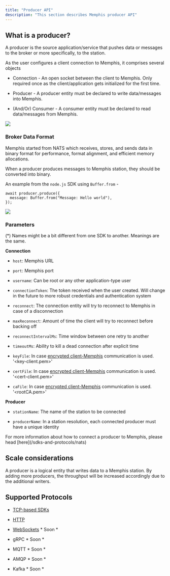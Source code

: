 ```yaml
---
title: "Producer API"
description: "This section describes Memphis producer API"
---
```


## What is a producer?

A producer is the source application/service that pushes data or messages to the
broker or more specifically, to the station.

As the user configures a client connection to Memphis, it comprises several
objects

- Connection - An open socket between the client to Memphis. Only required once
  as the client/application gets initialized for the first time.

- Producer - A producer entity must be declared to write data/messages into
  Memphis.

- (And/Or) Consumer - A consumer entity must be declared to read data/messages
  from Memphis.

![](/memphis/concepts/images/Producer.jpeg)

### Broker Data Format

Memphis started from NATS which receives, stores, and sends data in binary
format for performance, format alignment, and efficient memory allocations.

When a producer produces messages to Memphis station, they should be converted
into binary.

An example from the `node.js` SDK using `Buffer.from` \-

```
await producer.produce({
  message: Buffer.from("Message: Hello world"),
});
```

![](/memphis/concepts/images/produce-201.jpeg)

### Parameters

(\*) Names might be a bit different from one SDK to another. Meanings are the
same.

**Connection**

- `host`: Memphis URL

- `port`: Memphis port

- `username`: Can be root or any other application-type user

- `connectionToken`: The token received when the user created. Will change in
  the future to more robust credentials and authentication system

- `reconnect`: The connection entity will try to reconnect to Memphis in case of
  a disconnection

- `maxReconnect`: Amount of time the client will try to reconnect before backing
  off

- `reconnectIntervalMs`: Time window between one retry to another

- `timeoutMs`: Ability to kill a dead connection after explicit time

- `keyFile`: In case [encrypted client-Memphis](/deployment/kubernetes)
  communication is used. '\<key-client.pem\>'

- `certFile`: In case [encrypted client-Memphis](/deployment/kubernetes)
  communication is used. '\<cert-client.pem\>'

- `caFile`: In case [encrypted client-Memphis](/deployment/kubernetes)
  communication is used. '\<rootCA.pem\>'

**Producer**

- `stationName`: The name of the station to be connected

- `producerName`: In a station resolution, each connected producer must have a
  unique identity

<Info>
  For more information about how to connect a producer to Memphis, please head
  [here](/sdks-and-protocols/nats)
</Info>

## Scale considerations

A producer is a logical entity that writes data to a Memphis station. By adding
more producers, the throughput will be increased accordingly due to the
additional writers.

## Supported Protocols

- [TCP-based SDKs](/sdks-and-protocols/nats)

- [HTTP](https://github.com/memphisdev/memphis-http-proxy)

- [WebSockets](https://github.com/orgs/memphisdev/projects/2/views/1?pane=issue&itemId=14008452) \*
  Soon \*

- gRPC \* Soon \*

- MQTT \* Soon \*

- AMQP \* Soon \*

- Kafka \* Soon \*
